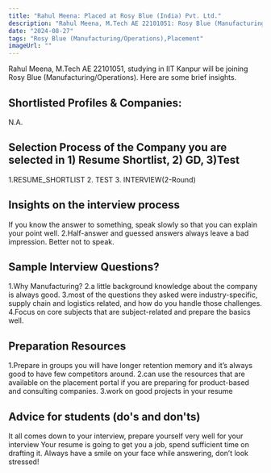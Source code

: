```yaml
---
title: "Rahul Meena: Placed at Rosy Blue (India) Pvt. Ltd."
description: "Rahul Meena, M.Tech AE 22101051: Rosy Blue (Manufacturing/Operations)"
date: "2024-08-27"
tags: "Rosy Blue (Manufacturing/Operations),Placement"
imageUrl: ""
---
```


Rahul Meena, M.Tech AE 22101051, studying in IIT Kanpur will be joining Rosy Blue (Manufacturing/Operations). Here are some brief insights. 

## Shortlisted Profiles & Companies:
N.A.

## Selection Process of the Company you are selected in 1) Resume Shortlist, 2) GD, 3)Test
1.RESUME_SHORTLIST 2. TEST 3. INTERVIEW(2-Round)

##  Insights on the interview process
If you know the answer to something, speak slowly so that you can explain your point well. 2.Half-answer and guessed answers always leave a bad impression. Better not to speak.

## Sample Interview Questions? 
1.Why Manufacturing? 2.a little background knowledge about the company is always good. 3.most of the questions they asked were industry-specific, supply chain and logistics related, and how do you handle those challenges. 4.Focus on core subjects that are subject-related and prepare the basics well.

## Preparation Resources
1.Prepare in groups you will have longer retention memory and it’s always good to have few competitors around. 2.can use the resources that are available on the placement portal if you are preparing for product-based and consulting companies. 3.work on good projects in your resume

## Advice for students (do's and don'ts)
It all comes down to your interview, prepare yourself very well for your interview Your resume is going to get you a job, spend sufficient time on drafting it. Always have a smile on your face while answering, don’t look stressed!

